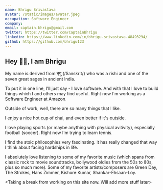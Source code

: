 ```yaml
---
name: Bhrigu Srivastava
avatar: /static/images/avatar.jpeg
occupation: Software Engineer
company:
email: captain.bhrigu@gmail.com
twitter: https://twitter.com/CaptainBhrigu
linkedin: https://www.linkedin.com/in/bhrigu-srivastava-48493294/
github: https://github.com/bhrigu123
---
```


## Hey 👋🏼, I am Bhrigu

My name is derived from भृगु (/Sanskrit/) who was a rishi and one of the seven great sages in ancient India.

To put it in one line, I'll just say - I love software. And with that I love to build things which I and others may find useful. 
Right now I'm working as a Software Engineer at Amazon.

Outside of work, well, there are so many things that I like.

I enjoy a nice hot cup of chai, and even better if it's outside.

I love playing sports (or maybe anything with physical avitivity), especially football (soccer). Right now I'm trying to learn tennis.

I find the stoic philosophies very fascinating. It has really changed that way I think about facing hardships in life.

I absolutely love listening to some of my favorite music (which spans from classic rock to movie soundtracks, bollywood oldies from the 50s to 80s, plus 
so much more). Some of my favorite artists/composers are Green Day, The Strokes, Hans Zimmer, Kishore Kumar, Shankar-Ehsaan-Loy.

\<Taking a break from working on this site now. Will add more stuff later\>
